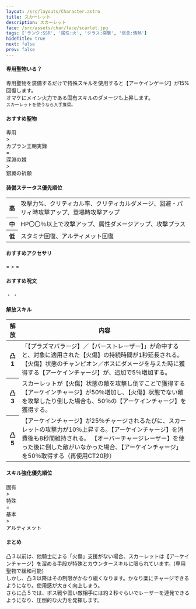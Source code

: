 ```yaml
---
layout: /src/layouts/Character.astro
title: スカーレット
description: スカーレット
face: /src/assets/char/face/scarlet.jpg
tags: ['ランク:SSR', '属性:火', 'クラス:突撃', '信念:情熱']
hideTitle: true
next: false
prev: false
---
```


#### 専用聖物いる？
専用聖物を装備するだけで特殊スキルを使用すると【アーケインゲージ】が15%回復します。<br/>
オマケにメイン火力である固有スキルのダメージも上昇します。<br/>
`スカーレットを使うなら入手推奨。`

#### おすすめ聖物
<div className={'flex gap-2'}>
  <div className="ex-relic-chip">専用</div>
  <span> > </span>
  <div className="sr-relic-chip">カプラン王朝実録</div>
  <span> = </span>
  <div className="sr-relic-chip">深淵の棘</div>
  <span> > </span>
  <div className="sr-relic-chip">銀翼の祈願</div>
</div>

#### 装備ステータス優先順位
<table>
  <tbody>
  <tr>
    <th>高</th>
    <td>
      攻撃力%、クリティカル率、クリティカルダメージ、回避・パリィ時攻撃アップ、登場時攻撃アップ
    </td>
  </tr>
  <tr>
    <th>中</th>
    <td>
      HP〇〇％以上で攻撃アップ、属性ダメージアップ、攻撃プラス
    </td>
  </tr>
  <tr>
    <th>低</th>
    <td>
      スタミナ回復、アルティメット回復
    </td>
  </tr>
  </tbody>
</table>

#### おすすめアクセサリ
<div className={'flex gap-2'}>
  <AccessoriesIcon className={'fighter'} name="Ring of Inspiration" lang={'jp'} noShine={true}/>
  <span> = </span>
  <AccessoriesIcon className={'fighter'} name="Necklace of Discipline" lang={'jp'} noShine={true}/>
  <span> > </span>
  <AccessoriesIcon className={'fighter'} name="Ring of Fury" lang={'jp'} noShine={true}/>
  <span> = </span>
  <AccessoriesIcon className={'fighter'} name="Earrings of Comeback" lang={'jp'} noShine={true}/>
</div>

#### おすすめ呪文
<div className={'relative flex gap-2'}>
  <span className={'flex flex-row gap-2'}>
    <SpellIcon type="deer" count={2}/>
    <SpellIcon type="marksman" count={2}/>
  </span>
  <span> ・ </span>
  <span className={'flex flex-row gap-2'}>
    <SpellIcon type="archer" count={2}/>
    <SpellIcon type="deer" count={2}/>
  </span>
  <span> ・ </span>
  <span className={'flex flex-row gap-2'}>
    <SpellIcon type="wolf" count={2}/>
    <SpellIcon type="marksman" count={2}/>
  </span>
</div>

#### 解放スキル
<table>
  <thead>
  <tr>
    <th style={{minWidth: '50px'}}>解放</th>
    <th>内容</th>
  </tr>
  </thead>
  <tbody>
  <tr>
    <th>凸1</th>
    <td>
      「【プラズマバラージ】／【バーストレーザー】」が命中すると、対象に適用された【火傷】の持続時間が1秒延長される。
      【火傷】状態のチャンピオン／ボスにダメージを与えた時に獲得する【アーケインチャージ】が、追加で5％増加する。
    </td>
  </tr>
  <tr>
    <th>凸3</th>
    <td>
      スカーレットが【火傷】状態の敵を攻撃し倒すことで獲得する【アーケインチャージ】が50％増加し、【火傷】状態でない敵を攻撃したり倒した場合も、50％の【アーケインチャージ】を獲得する。
    </td>
  </tr>
  <tr>
    <th>凸5</th>
    <td>
      【アーケインチャージ】が25％チャージされるたびに、スカーレットの攻撃力が10％上昇する。【アーケインチャージ】を消費後も8秒間維持される。
      【オーバーチャージレーザー】を使った後に倒した敵がいなかった場合、【アーケインチャージ」を50％取得する（再使用CT20秒）
    </td>
  </tr>
  </tbody>
</table>

#### スキル強化優先順位
<div className={'flex gap-2'}>
  <div className="n-relic-chip">固有</div>
  <span> > </span>
  <div className="n-relic-chip">特殊</div>
  <span> = </span>
  <div className="n-relic-chip">基本</div>
  <span> > </span>
  <div className="n-relic-chip">アルティメット</div>
</div>

#### まとめ
凸３以前は、他騎士による「火傷」支援がない場合、スカーレットは【アーケインチャージ】を溜める手段が特殊とカウンタースキルに限られています。(専用聖物で緩和可能)<br/>
しかし、凸３以降はその制限がかなり緩くなります。かなり楽にチャージできるようになり。使用感が大きく向上しまう。<br/>
さらに凸５では、ボス戦や固い敵相手には約２秒ぐらいでレーザーを連発できるようになり、圧倒的な火力を発揮します。
